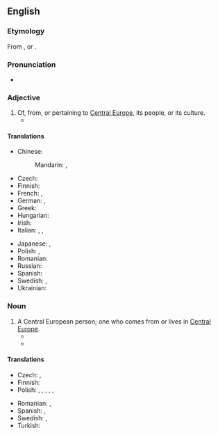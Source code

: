 {{also|central-european}}

==English==

===Etymology===
From {{af|en|Central Europe|-ean}}, or {{af|en|central|European}}.

===Pronunciation===
* {{rhymes|en|iːən}}

===Adjective===
{{en-adj|head=[[central|Central]] [[European]]|-}}

# Of, from, or pertaining to [[Central Europe]], its people, or its culture.
#* {{quote-text|en|year=1996|author=Lonnie R. Johnson|title=Central Europe: Enemies, Neighbors, Friends|page=5|passage=Who knows much about the venerable traditions of '''Central European''' kingdoms like Poland-Lithuania, Bohemia, and Hungary and their valiant struggles for freedom?}}

====Translations====
{{trans-top|of or from Central Europe}}
* Chinese:
*: Mandarin: {{t|cmn|[[中歐]][[的]]}}, {{t|cmn|[[中欧]][[的]]|tr=Zhōng-Ōu de}}
* Czech: {{t+|cs|středoevropský}}
* Finnish: {{t+|fi|keskieurooppalainen}}
* French: {{t+|fr|centreuropéen}}, {{t+|fr|médioeuropéen}}
* German: {{t|de|zentraleuropäisch}}, {{t+|de|mitteleuropäisch}}
* Greek: {{t|el|κεντροευρωπαϊκός}}
* Hungarian: {{t+|hu|közép-európai}}
* Irish: {{t|ga|[[lár|Lár]] [[na]] [[hEorpa]]}}
* Italian: {{t|it|centroeuropeo}}, {{t|it|medieuropeo}}, {{t+|it|mitteleuropeo}}
{{trans-mid}}
* Japanese: {{t|ja|[[中欧]][[の]]|tr=Chūō no}}, {{t|ja|[[中央ヨーロッパ]][[の]]|tr=Chūō-Yōroppa no}}
* Polish: {{t+|pl|środkowoeuropejski}}, {{t|pl|centralnoeuropejski}}
* Romanian: {{t|ro|central-european}}
* Russian: {{t+|ru|центра̀льноевропе́йский}}
* Spanish: {{t|es|centroeuropeo}}
* Swedish: {{t+|sv|centraleuropeisk}}, {{t|sv|mellaneuropeisk}}
* Ukrainian: {{t+|uk|центра̀льноєвропейський}}
{{trans-bottom}}

===Noun===
{{en-noun|head=[[central|Central]] [[European]]}}

# A Central European person; one who comes from or lives in [[Central Europe]].
#* {{quote-text|en|year=1996|author=Lonnie R. Johnson|title=Central Europe: Enemies, Neighbors, Friends|page=5|passage='''Central Europeans''' also have in their heads a number of different historical maps and milestones that are not particularly well known outside the region or necessarily respected by their neighbors, and they still regularly use them as points of orientation.}}
#* {{quote-text|en|year=2003|author=Ivan T. Berend|title=History Derailed: Central and Eastern Europe in the Long Nineteenth Century|page=xiii|passage=Polish, Hungarian, Slovak, and Slovene national elites have tried desperately to prove that their countries do not belong to the "East"; that they are, indeed, '''Central Europeans'''.}}

====Translations====
{{trans-top|Central European person}}
* Czech: {{t|cs|Středoevropan|m}}, {{t|cs|Středoevropanka|f}}
* Finnish: {{t+|fi|keskieurooppalainen}}
* Polish: {{t|pl|Środkowy Europejczyk|m}}, {{t|pl|Środkowa Europejka|f}}, {{t|pl|Środkowoeuropejczyk|m}}, {{t|pl|Środkowoeuropejka|f}}, {{t|pl|centralny Europejczyk|m}}, {{t|pl|Centralna Europejka|f}}
{{trans-mid}}
* Romanian: {{t|ro|central-european|m}}, {{t|ro|central-europeană|f}}
* Spanish: {{t|es|centroeuropeo|m}}, {{t|es|centroeuropea|f}}
* Swedish: {{t+|sv|centraleuropé|c}}, {{t|sv|mellaneuropé|c}}
* Turkish: {{t|tr|Orta Avrupalı}}
{{trans-bottom}}
